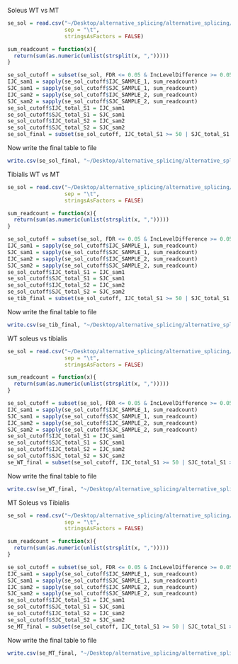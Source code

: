 Soleus WT vs MT

```r
se_sol = read.csv("~/Desktop/alternative_splicing/alternative_splicing/data/rmats_soleus_WT_MT/A5SS.MATS.JC.txt",
                  sep = "\t",
                  stringsAsFactors = FALSE)
```


```r
sum_readcount = function(x){
  return(sum(as.numeric(unlist(strsplit(x, ",")))))
}
```


```r
se_sol_cutoff = subset(se_sol, FDR <= 0.05 & IncLevelDifference >= 0.05)
IJC_sam1 = sapply(se_sol_cutoff$IJC_SAMPLE_1, sum_readcount)
SJC_sam1 = sapply(se_sol_cutoff$SJC_SAMPLE_1, sum_readcount)
IJC_sam2 = sapply(se_sol_cutoff$IJC_SAMPLE_2, sum_readcount)
SJC_sam2 = sapply(se_sol_cutoff$SJC_SAMPLE_2, sum_readcount)
se_sol_cutoff$IJC_total_S1 = IJC_sam1
se_sol_cutoff$SJC_total_S1 = SJC_sam1
se_sol_cutoff$IJC_total_S2 = IJC_sam2
se_sol_cutoff$SJC_total_S2 = SJC_sam2
se_sol_final = subset(se_sol_cutoff, IJC_total_S1 >= 50 | SJC_total_S1 >= 50 | IJC_total_S2 >= 50 | SJC_total_S2 >= 50)

```

Now write the final table to file

```r
write.csv(se_sol_final, "~/Desktop/alternative_splicing/alternative_splicing/output/a5ss_sol_WT_vs_MT_final.csv")
```


Tibialis WT vs MT

```r
se_sol = read.csv("~/Desktop/alternative_splicing/alternative_splicing/data/rmats_tibialis_WT_MT/A5SS.MATS.JC.txt",
                  sep = "\t",
                  stringsAsFactors = FALSE)
```


```r
sum_readcount = function(x){
  return(sum(as.numeric(unlist(strsplit(x, ",")))))
}
```


```r
se_sol_cutoff = subset(se_sol, FDR <= 0.05 & IncLevelDifference >= 0.05)
IJC_sam1 = sapply(se_sol_cutoff$IJC_SAMPLE_1, sum_readcount)
SJC_sam1 = sapply(se_sol_cutoff$SJC_SAMPLE_1, sum_readcount)
IJC_sam2 = sapply(se_sol_cutoff$IJC_SAMPLE_2, sum_readcount)
SJC_sam2 = sapply(se_sol_cutoff$SJC_SAMPLE_2, sum_readcount)
se_sol_cutoff$IJC_total_S1 = IJC_sam1
se_sol_cutoff$SJC_total_S1 = SJC_sam1
se_sol_cutoff$IJC_total_S2 = IJC_sam2
se_sol_cutoff$SJC_total_S2 = SJC_sam2
se_tib_final = subset(se_sol_cutoff, IJC_total_S1 >= 50 | SJC_total_S1 >= 50 | IJC_total_S2 >= 50 | SJC_total_S2 >= 50)

```

Now write the final table to file

```r
write.csv(se_tib_final, "~/Desktop/alternative_splicing/alternative_splicing/output/a5ss_tib_WT_vs_MT_final.csv")
```



WT soleus vs tibialis

```r
se_sol = read.csv("~/Desktop/alternative_splicing/alternative_splicing/data/rmats_soleus_tib_WT/A5SS.MATS.JC.txt",
                  sep = "\t",
                  stringsAsFactors = FALSE)
```


```r
sum_readcount = function(x){
  return(sum(as.numeric(unlist(strsplit(x, ",")))))
}
```


```r
se_sol_cutoff = subset(se_sol, FDR <= 0.05 & IncLevelDifference >= 0.05)
IJC_sam1 = sapply(se_sol_cutoff$IJC_SAMPLE_1, sum_readcount)
SJC_sam1 = sapply(se_sol_cutoff$SJC_SAMPLE_1, sum_readcount)
IJC_sam2 = sapply(se_sol_cutoff$IJC_SAMPLE_2, sum_readcount)
SJC_sam2 = sapply(se_sol_cutoff$SJC_SAMPLE_2, sum_readcount)
se_sol_cutoff$IJC_total_S1 = IJC_sam1
se_sol_cutoff$SJC_total_S1 = SJC_sam1
se_sol_cutoff$IJC_total_S2 = IJC_sam2
se_sol_cutoff$SJC_total_S2 = SJC_sam2
se_WT_final = subset(se_sol_cutoff, IJC_total_S1 >= 50 | SJC_total_S1 >= 50 | IJC_total_S2 >= 50 | SJC_total_S2 >= 50)

```

Now write the final table to file

```r
write.csv(se_WT_final, "~/Desktop/alternative_splicing/alternative_splicing/output/a5ss_WT_sol_vs_tib_final.csv")
```


MT Soleus vs Tibialis

```r
se_sol = read.csv("~/Desktop/alternative_splicing/alternative_splicing/data/rmats_soleus_tib_MT/A5SS.MATS.JC.txt",
                  sep = "\t",
                  stringsAsFactors = FALSE)
```


```r
sum_readcount = function(x){
  return(sum(as.numeric(unlist(strsplit(x, ",")))))
}
```


```r
se_sol_cutoff = subset(se_sol, FDR <= 0.05 & IncLevelDifference >= 0.05)
IJC_sam1 = sapply(se_sol_cutoff$IJC_SAMPLE_1, sum_readcount)
SJC_sam1 = sapply(se_sol_cutoff$SJC_SAMPLE_1, sum_readcount)
IJC_sam2 = sapply(se_sol_cutoff$IJC_SAMPLE_2, sum_readcount)
SJC_sam2 = sapply(se_sol_cutoff$SJC_SAMPLE_2, sum_readcount)
se_sol_cutoff$IJC_total_S1 = IJC_sam1
se_sol_cutoff$SJC_total_S1 = SJC_sam1
se_sol_cutoff$IJC_total_S2 = IJC_sam2
se_sol_cutoff$SJC_total_S2 = SJC_sam2
se_MT_final = subset(se_sol_cutoff, IJC_total_S1 >= 50 | SJC_total_S1 >= 50 | IJC_total_S2 >= 50 | SJC_total_S2 >= 50)

```

Now write the final table to file

```r
write.csv(se_MT_final, "~/Desktop/alternative_splicing/alternative_splicing/output/a5ss_MT_sol_vs_tib_final.csv")
```
